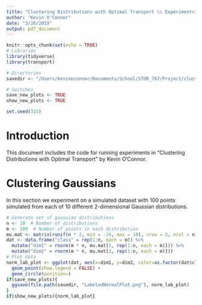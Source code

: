 ```yaml
---
title: "Clustering Distributions with Optimal Transport \\ Experiments"
author: "Kevin O'Connor"
date: "3/26/2019"
output: pdf_document
---
```


```r
knitr::opts_chunk$set(echo = TRUE)
# Libraries
library(tidyverse)
library(transport)

# Directories
savedir <- "/Users/kevinoconnor/Documents/School/STOR_767/Project/clustering-with-ot"

# Switches
save_new_plots <- TRUE
show_new_plots <- TRUE

set.seed(315)
```

# Introduction

This document includes the code for running experiments in "Clustering Distributions with Optimal Transport" by Kevin O'Connor.

# Clustering Gaussians

In this section we experiment on a simulated dataset with 100 points simulated from each of 10 different 2-dimensional Gaussian distributions.

```r
# Generate set of gaussian distributions
n <- 10  # Number of distributions
m <- 100  # Number of points in each distribution
mu.mat <- matrix(runif(n * 2, min = -10, max = 10), nrow = 2, ncol = n)
dat <- data.frame("class" = rep(1:n, each = m)) %>%
  mutate("dim1" = rnorm(m * n, mu.mat[1, rep(1:n, each = m)])) %>%
  mutate("dim2" = rnorm(m * n, mu.mat[2, rep(1:n, each = m)]))
# Plot data
norm_lab_plot <- ggplot(dat, aes(x=dim1, y=dim2, color=as.factor(dat$class))) + 
  geom_point(show.legend = FALSE) + 
  geom_circle(position=)
if(save_new_plots){
  ggsave(file.path(savedir, "LabeledNormalPlot.png"), norm_lab_plot)
}
if(show_new_plots){norm_lab_plot}
```


